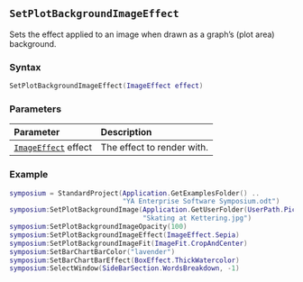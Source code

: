 ::: {.minipage data-latex="{\textwidth}"}
## `SetPlotBackgroundImageEffect`

Sets the effect applied to an image\index{images!effects} when drawn as a graph's (plot area) background.

### Syntax {-}

``` .lua
SetPlotBackgroundImageEffect(ImageEffect effect)
```

### Parameters {-}

**Parameter** | **Description**
| :-- | :-- |
| [`ImageEffect`](#imageeffect) effect | The effect to render with. |

### Example {-}

``` .lua
symposium = StandardProject(Application.GetExamplesFolder() ..
                            "YA Enterprise Software Symposium.odt")
symposium:SetPlotBackgroundImage(Application.GetUserFolder(UserPath.Pictures) ..
                                 "Skating at Kettering.jpg")
symposium:SetPlotBackgroundImageOpacity(100)
symposium:SetPlotBackgroundImageEffect(ImageEffect.Sepia)
symposium:SetPlotBackgroundImageFit(ImageFit.CropAndCenter)
symposium:SetBarChartBarColor("lavender")
symposium:SetBarChartBarEffect(BoxEffect.ThickWatercolor)
symposium:SelectWindow(SideBarSection.WordsBreakdown, -1)
```
:::
